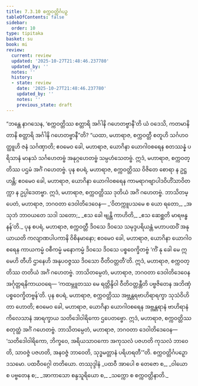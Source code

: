 ```yaml
---
title: 7.3.10 စက္ကဝတ္တိင်္ဂပဉှ
tableOfContents: false
sidebar:
  order: 10
type: tipitaka
basket: su
book: mi
review:
  current: review
  updated: '2025-10-27T21:48:46.237780'
  updated_by: ''
  notes: ''
  history:
  - state: review
    date: '2025-10-27T21:48:46.237780'
    updated_by: ''
    notes: ''
    previous_state: draft
---
```



<ReviewStatus review={frontmatter.review} showDetails={true} />

<HypothesisAnnotation frontmatter={frontmatter} />

<DynamicBreadcrumb />

<Division number="254" book="mi" e="ch" v="28">

<Paragraph number="1825" book="mi">
“ဘန္တေ နာဂသေန, ‘စက္ကဝတ္တိဿ စတ္တာရိ အင်္ဂါနိ ဂဟေတဗ္ဗာနီ’တိ ယံ ဝဒေသိ, ကတမာနိ တာနိ စတ္တာရိ အင်္ဂါနိ ဂဟေတဗ္ဗာနီ”တိ? “ယထာ, မဟာရာဇ, စက္ကဝတ္တီ စတူဟိ သင်္ဂဟဝတ္ထူဟိ ဇနံ သင်္ဂဏှာတိ; ဧဝမေဝ ခေါ, မဟာရာဇ, ယောဂိနာ ယောဂါဝစရေန စတဿန္နံ ပရိသာနံ မာနသံ သင်္ဂဟေတဗ္ဗံ အနုဂ္ဂဟေတဗ္ဗံ သမ္ပဟံသေတဗ္ဗံ. ဣဒံ, မဟာရာဇ, စက္ကဝတ္တိဿ ပဌမံ အင်္ဂံ ဂဟေတဗ္ဗံ.
</Paragraph>

<Paragraph number="1826" book="mi">
ပုန စပရံ, မဟာရာဇ, စက္ကဝတ္တိဿ ဝိဇိတေ စောရာ န ဥဋ္ဌဟန္တိ; ဧဝမေဝ ခေါ, မဟာရာဇ, ယောဂိနာ ယောဂါဝစရေန ကာမရာဂဗျာပါဒဝိဟိံသာဝိတက္ကာ န ဥပ္ပါဒေတဗ္ဗာ. ဣဒံ, မဟာရာဇ, စက္ကဝတ္တိဿ ဒုတိယံ အင်္ဂံ ဂဟေတဗ္ဗံ. ဘာသိတမ္ပေတံ, မဟာရာဇ, ဘဂဝတာ ဒေဝါတိဒေဝေန—
</Paragraph>

<Paragraph number="1827" type="verses" book="mi">
_‘ဝိတက္ကူပသမေ စ ယော ရတော,_  
_အသုဘံ ဘာဝယတေ သဒါ သတော;_  
_ဧသ ခေါ ဗျန္တိ ကာဟိတိ,_  
_ဧသ ဆေစ္ဆတိ မာရဗန္ဓနန်’တိ._  

</Paragraph>

<Paragraph number="1828" book="mi">
ပုန စပရံ, မဟာရာဇ, စက္ကဝတ္တီ ဒိဝသေ ဒိဝသေ သမုဒ္ဒပရိယန္တံ မဟာပထဝိံ အနုယာယတိ ကလျာဏပါပကာနိ ဝိစိနမာနော; ဧဝမေဝ ခေါ, မဟာရာဇ, ယောဂိနာ ယောဂါဝစရေန ကာယကမ္မံ ဝစီကမ္မံ မနောကမ္မံ ဒိဝသေ ဒိဝသေ ပစ္စဝေက္ခိတဗ္ဗံ ‘ကိံ နု ခေါ မေ ဣမေဟိ တီဟိ ဌာနေဟိ အနုပဝဇ္ဇဿ ဒိဝသော ဝီတိဝတ္တတီ’တိ. ဣဒံ, မဟာရာဇ, စက္ကဝတ္တိဿ တတိယံ အင်္ဂံ ဂဟေတဗ္ဗံ. ဘာသိတမ္ပေတံ, မဟာရာဇ, ဘဂဝတာ ဒေဝါတိဒေဝေန အင်္ဂုတ္တရနိကာယဝရေ—
</Paragraph>

<Paragraph number="1829" book="mi">
‘ကထမ္ဘူတဿ မေ ရတ္တိန္ဒိဝါ ဝီတိဝတ္တန္တီတိ ပဗ္ဗဇိတေန အဘိဏှံ ပစ္စဝေက္ခိတဗ္ဗန်’တိ.
</Paragraph>

<Paragraph number="1830" book="mi">
ပုန စပရံ, မဟာရာဇ, စက္ကဝတ္တိဿ အဗ္ဘန္တရဗာဟိရာရက္ခာ သုသံဝိဟိတာ ဟောတိ; ဧဝမေဝ ခေါ, မဟာရာဇ, ယောဂိနာ ယောဂါဝစရေန အဗ္ဘန္တရာနံ ဗာဟိရာနံ ကိလေသာနံ အာရက္ခာယ သတိဒေါဝါရိကော ဌပေတဗ္ဗော. ဣဒံ, မဟာရာဇ, စက္ကဝတ္တိဿ စတုတ္ထံ အင်္ဂံ ဂဟေတဗ္ဗံ. ဘာသိတမ္ပေတံ, မဟာရာဇ, ဘဂဝတာ ဒေဝါတိဒေဝေန—
</Paragraph>

<Paragraph number="1831" book="mi">
‘သတိဒေါဝါရိကော, ဘိက္ခဝေ, အရိယသာဝကော အကုသလံ ပဇဟတိ ကုသလံ ဘာဝေတိ, သာဝဇ္ဇံ ပဇဟတိ, အနဝဇ္ဇံ ဘာဝေတိ, သုဒ္ဓမတ္တာနံ ပရိဟရတီ’”တိ.

</Paragraph>
</Division>

<Paragraph number="1832" type="center" book="mi">
စက္ကဝတ္တိင်္ဂပဉှော ဒသမော.



</Paragraph>

<Paragraph number="1833" type="center" book="mi">
ပထဝီဝဂ္ဂေါ တတိယော.



</Paragraph>

<Paragraph number="1834" type="center" book="mi">
တဿုဒ္ဒါနံ


</Paragraph>

<Paragraph number="1835" type="verses" book="mi">
_ပထဝီ အာပေါ စ တေဇော စ,_  
_ဝါယော စ ပဗ္ဗတေန စ;_  
_အာကာသော စန္ဒသူရိယော စ,_  
_သက္ကော စ စက္ကဝတ္တိနာတိ._
</Paragraph>